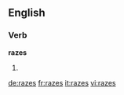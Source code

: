 ==English==

===Verb===
'''razes'''

# {{third-person singular of|[[raze]]}}

[[de:razes]]
[[fr:razes]]
[[it:razes]]
[[vi:razes]]